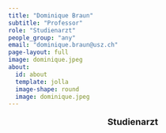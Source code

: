 ```yaml
---
title: "Dominique Braun"
subtitle: "Professor"
role: "Studienarzt"
people_group: "any"
email: "dominique.braun@usz.ch"
page-layout: full
image: dominique.jpeg
about: 
  id: about
  template: jolla
  image-shape: round
  image: dominique.jpeg
---
```


<div style="text-align: center;">
  <p style="font-size: 18px; font-weight: bold;">Studienarzt</p>
</div>
